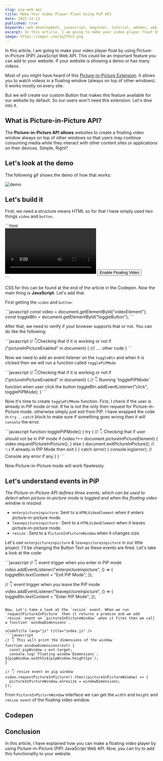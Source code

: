 ```yaml
---
slug: pip-web-api
title: Make Your Video Player Float Using PiP API
date: 2022-12-13
published: true
keywords: web development, javascript, beginner, tutorial, webdev, web api, PIP mode
excerpt: In this article, I am going to make your video player float by using Picture-in-Picture (PiP) JavaScript Web API. This could be an important feature you can add to your website. If your website is showing a demo or has many videos.
image: https://imgur.com/SqIfhCV.png
---
```


In this article, I am going to make your video player float by using Picture-in-Picture (PiP) JavaScript Web API. This could be an important feature you can add to your website. If your website is showing a demo or has many videos.

Most of you might have heard of this [Picture-in-Picture Extension](https://chrome.google.com/webstore/detail/picture-in-picture-extens/hkgfoiooedgoejojocmhlaklaeopbecg?hl=en). It allows you to watch videos in a floating window (always on top of other windows). It works mostly on every site.

But we will create our custom Button that makes this feature available for our website by default. So our users won't need this extension. Let's dive into it.

## What is Picture-in-Picture API?

The **Picture-in-Picture API allows** websites to create a floating video window always on top of other windows so that users may continue consuming media while they interact with other content sites or applications on their devices. Simple, Right?

## Let's look at the demo

The following gif shows the demo of how that works:

![demo](https://i.imgur.com/7HB3aTR.gif)

## Let's build it

First, we need a structure means HTML so for that I have simply used two things `video` and `button`.

<CodeTitle lang="html" title="index.html" />
```html
<div class="video-container">
   <video id="videoElement" controls loop src="https://imgur.com/yIVEIR9.mp4"></video>
   <button id="toggleButton">Enable Floating Video</button>
</div>
```

CSS for this can be found at the end of the article in the Codepen. Now the main thing is **JavaScript.** Let's add that.

First getting the `video` and `button`:

<CodeTitle lang="js" title="index.js" />
```javascript
const video = document.getElementById("videoElement");
const toggleBtn = document.getElementById("toggleButton");
```

After that, we need to verify if your browser supports that or not. You can do like the following:

<CodeTitle lang="js" title="index.js" />
```javascript
// 👇Checking that if it is working or not
if ("pictureInPictureEnabled" in document) {
    /// .... other code
}
```

Now we need to add an event listener on the `toggleBtn` and when it is clicked then we will run a function called `togglePiPMode`

<CodeTitle lang="js" title="index.js" />
```javascript
 // 👇Checking that if it is working or not
if ("pictureInPictureEnabled" in document) {
  // 👇 Running 'togglePiPMode' function when user click the button
  toggleBtn.addEventListener("click", togglePiPMode);
}
```

Now it's time to create `togglePiPMode` function. First, I check if the user is already in PiP mode or not. If he is not the only then request for Picture-in-Picture mode. otherwise simply just exit from PiP. I have wrapped the code in `try...catch` block to make sure if something goes wrong then it will `console` the error.

<CodeTitle lang="js" title="index.js" />
```javascript
function togglePiPMode() {
  try {
    // 👇 Checking that if user should not be in PiP mode
    if (video !== document.pictureInPictureElement) {
      video.requestPictureInPicture();
    } else {
      document.exitPictureInPicture(); // 👈 If already in PIP Mode then exit
    }
  } catch (error) {
    console.log(error); // Console any error if any
  }
}
```

Now Picture-in-Picture mode will work flawlessly.

## Let's understand events in PiP

*The Picture-in-Picture API defines three events, which can be used to detect when picture-in-picture mode is toggled and when the floating video window is resized.*

*   `enterpictureinpicture`: Sent to a `HTMLVideoElement` when it enters picture-in-picture mode.
*   `leavepictureinpicture` : Sent to a `HTMLVideoElement` when it leaves picture-in-picture mode.
*   `resize` : Sent to a `PictureInPictureWindow` when it changes size.
    

Let's use `enterpictureinpicture` & `leavepictureinpicture` in our little project. I'll be changing the Button Text as these events are fired. Let's take a look at the code:

<CodeTitle lang="js" title="index.js" />
```javascript
 // 👇 event trigger when you enter in PiP mode
  video.addEventListener("enterpictureinpicture", () => {
    toggleBtn.textContent = "Exit PiP Mode";
  });

  // 👇 event trigger when you leave the PiP mode
  video.addEventListener("leavepictureinpicture", () => {
    toggleBtn.textContent = "Enter PiP Mode";
  });
```

Now, Let's take a look at the `resize` event. When we run `requestPictureInPicture` then it returns a promise and we add `resize` event on `pictureInPictureWindow` when it fires then we call a function `windowDimensions`.

<CodeTitle lang="js" title="index.js" />
```javascript
// 👇 This will print the dimensions of the window
function windowDimensions(evt) {
  const pipWindow = evt.target;
  console.log(`Floating window Dimensions : ${pipWindow.width}x${pipWindow.height}px`);
}

// 👇 resize event on pip window
video.requestPictureInPicture().then((pictureInPictureWindow) => {
  pictureInPictureWindow.onresize = windowDimensions;
});
```

From `PictureInPictureWindow` interface we can get the `width` and `height` and `resize event` of the floating video window.

## Codepen
<Codepen id="qBKzbbo" />

## Conclusion

In this article, I have explained how you can make a floating video player by using Picture-in-Picture (PiP) JavaScript Web API. Now, you can try to add this functionality to your website.
